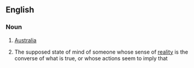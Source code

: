 ==English==

===Noun===
{{en-noun|-}}

# {{context|informal|lang=en}} [[Australia]]
# {{context|informal|lang=en}} The supposed state of mind of someone whose sense of [[reality]] is the converse of what is true, or whose actions seem to imply that